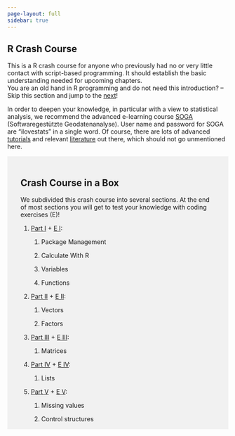 ---
page-layout: full
sidebar: true
---

::: {#main .site-main role="main"}
::: entry-header
# R Crash Course {#r-crash-course .entry-title}
:::

::: entry-content
This is a R crash course for anyone who previously had no or very little contact with script-based programming. It should establish the basic understanding needed for upcoming chapters.\
You are an old hand in R programming and do not need this introduction? -- Skip this section and jump to the [next](https://blogs.fu-berlin.de/reseda/acquire/)!

In order to deepen your knowledge, in particular with a view to statistical analysis, we recommend the advanced e-learning course [SOGA](https://www.geo.fu-berlin.de/en/v/soga/index.html){target="_blank" rel="noopener"} (Softwaregestützte Geodatenanalyse). User name and password for SOGA are "ilovestats" in a single word. Of course, there are lots of advanced [tutorials](https://www.rstudio.com/online-learning/#R){target="_blank" rel="noopener"} and relevant [literature](https://cran.r-project.org/doc/manuals/R-intro.pdf){target="_blank" rel="noopener"} out there, which should not go unmentioned here.

::: {style="background-color: #f1f1f1;padding: 18px 30px 1px"}
# Crash Course in a Box

We subdivided this crash course into several sections. At the end of most sections you will get to test your knowledge with coding exercises (E)!

1.  [Part I](./contents/Part-I/index.qmd) + [E I](./contents/Part-I/R-ExcerciseI):

    1.  Package Management

    2.  Calculate With R

    3.  Variables

    4.  Functions

2.  [Part II](./contents/Part-II/index.qmd) + [E II](./contents/Part-I/R-ExcerciseII):

    1.  Vectors

    2.  Factors

3.  [Part III](./contents/Part-III/index.qmd) + [E III](./contents/Part-I/R-ExcerciseIII):

    1.  Matrices

4.  [Part IV](./contents/Part-IV/index.qmd) + [E IV](./contents/Part-I/R-ExcerciseIV):

    1.  Lists

5.  [Part V](./contents/Part-V/index.qmd) + [E V](./contents/Part-I/R-ExcerciseV):

    1.  Missing values

    2.  Control structures
:::
:::
:::
